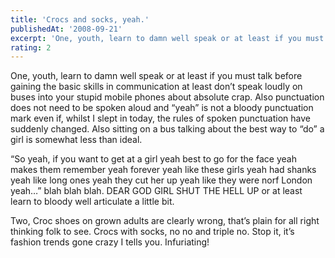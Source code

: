 ```yaml
---
title: 'Crocs and socks, yeah.'
publishedAt: '2008-09-21'
excerpt: 'One, youth, learn to damn well speak or at least if you must talk before gaining the basic skills in communication at least don’t speak loudly on buses into your stupid mobile phones about absolute crap. Also punctuation does not need to be spoken aloud and “yeah” is not a bloody punctuation mark even if, whilst I slept in today, the rules of spoken punctuation have suddenly changed. Also sitting on a bus talking about the best way to “do” a girl is somewhat less than ideal.'
rating: 2
---
```

One, youth, learn to damn well speak or at least if you must talk before gaining the basic skills in communication at least don’t speak loudly on buses into your stupid mobile phones about absolute crap. Also punctuation does not need to be spoken aloud and “yeah” is not a bloody punctuation mark even if, whilst I slept in today, the rules of spoken punctuation have suddenly changed. Also sitting on a bus talking about the best way to “do” a girl is somewhat less than ideal.

“So yeah, if you want to get at a girl yeah best to go for the face yeah makes them remember yeah forever yeah like these girls yeah had shanks yeah like long ones yeah they cut her up yeah like they were norf London yeah…” blah blah blah. DEAR GOD GIRL SHUT THE HELL UP or at least learn to bloody well articulate a little bit.

Two, Croc shoes on grown adults are clearly wrong, that’s plain for all right thinking folk to see. Crocs with socks, no no and triple no. Stop it, it’s fashion trends gone crazy I tells you. Infuriating!

